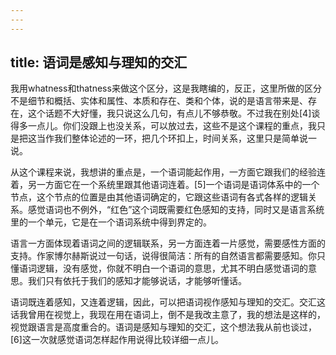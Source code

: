 ```yaml
---
---
---
```

title: 语词是感知与理知的交汇
---




我用whatness和thatness来做这个区分，这是我瞎编的，反正，这里所做的区分不是细节和概括、实体和属性、本质和存在、类和个体，说的是语言带来是、存在，这个话题不大好懂，我只说这么几句，有点儿不够恭敬。不过我在别处[4]谈得多一点儿。你们没跟上也没关系，可以放过去，这些不是这个课程的重点，我只是把这当作我们整体论述的一环，把几个环扣上，时间关系，这里只是简单说一说。

从这个课程来说，我想讲的重点是，一个语词能起作用，一方面它跟我们的经验连着，另一方面它在一个系统里跟其他语词连着。[5]一个语词是语词体系中的一个节点，这个节点的位置是由其他语词确定的，它跟这些语词有各式各样的逻辑关系。感觉语词也不例外，“红色”这个词既需要红色感知的支持，同时又是语言系统里的一个单元，它是在一个语词系统中得到界定的。

语言一方面体现着语词之间的逻辑联系，另一方面连着一片感觉，需要感性方面的支持。作家博尔赫斯说过一句话，说得很简洁：所有的自然语言都需要感知。你只懂语词逻辑，没有感觉，你就不明白一个语词的意思，尤其不明白感觉语词的意思。我们只有依托于我们的感知才能够说话，才能够听懂话。

语词既连着感知，又连着逻辑，因此，可以把语词视作感知与理知的交汇。交汇这话我曾用在视觉上，我现在用在语词上，倒不是我改主意了，我的想法是这样的，视觉跟语言是高度重合的。语词是感知与理知的交汇，这个想法我从前也谈过，[6]这一次就感觉语词怎样起作用说得比较详细一点儿。